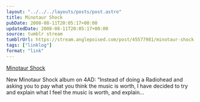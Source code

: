 ```yaml
---
layout: "../../../layouts/posts/post.astro"
title: Minotaur Shock
pubDate: 2008-08-11T20:05:17+00:00
updatedDate: 2008-08-11T20:05:17+00:00
source: tumblr stream
tumblrUrl: https://stream.anglepoised.com/post/45577981/minotaur-shock
tags: ["linklog"]
format: "link"
---
```


[Minotaur Shock][1]

New Minotaur Shock album on 4AD: &ldquo;Instead of doing a Radiohead and asking you to pay what you think the music is worth, I have decided to try and explain what I feel the music is worth, and explain&hellip;

[1]: http://www.minotaurshock.com/
